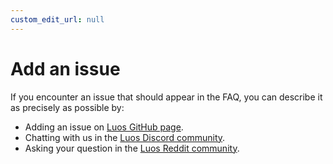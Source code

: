 ```yaml
---
custom_edit_url: null
---
```



# Add an issue

If you encounter an issue that should appear in the FAQ, you can describe it as precisely as possible by:

- Adding an issue on <a href="https://github.com/luos-io/luos_engine/issues/new/choose" target="_blank" rel="external nofollow">Luos GitHub page<IconExternalLink width="10"></IconExternalLink></a>.
- Chatting with us in the <a href="https://discord.gg/luos" target="_blank" rel="external nofollow">Luos Discord community<IconExternalLink width="10"></IconExternalLink></a>.
- Asking your question in the <a href="https://www.reddit.com/r/Luos/" target="_blank" rel="external nofollow">Luos Reddit community<IconExternalLink width="10"></IconExternalLink></a>.
